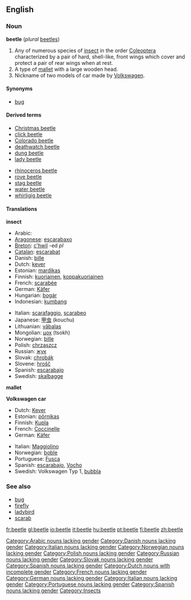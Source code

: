 ==English==

===Noun===
{{wikipedia}}
'''beetle''' (''plural'' [[beetles]])

# Any of numerous species of [[insect]] in the order [[Coleoptera]] characterized by a pair of hard, shell-like, front wings which cover and protect a pair of rear wings when at rest.
# A type of [[mallet]] with a large wooden head.
# <!--capitalised?-->Nickname of two models of car made by [[w:Volkswagen|Volkswagen]].

====Synonyms====
*[[bug]]<!--capitalised in car sense?--> {{italbrac|U.S. colloquial}}

====Derived terms====
{{top}}
*[[Christmas beetle]]
*[[click beetle]]
*[[Colorado beetle]]
*[[deathwatch beetle]]
*[[dung beetle]]
*[[lady beetle]]
{{mid}}
*[[rhinoceros beetle]]
*[[rove beetle]]
*[[stag beetle]]
*[[water beetle]]
*[[whirligig beetle]]
{{bottom}}

====Translations====
'''insect'''
{{top}}
*Arabic: {{ARchar|[[خنفساء]]}} [[Category:Arabic nouns lacking gender]]
*[[Aragonese]]: [[escarabaxo]] {{m}}
*[[Breton]]: [[c'hwil]] {{m}} -ed ''pl''
*[[Catalan]]: [[escarabat]] {{m}}
*Danish: [[bille]] [[Category:Danish nouns lacking gender]]
*Dutch: [[kever]] {{m}}
*Estonian: [[mardikas]]
*Finnish: [[kuoriainen]], [[koppakuoriainen]]
*French: [[scarabée]] {{m}}
*German: [[Käfer]] {{m}}
*Hungarian: [[bogár]]
*Indonesian: [[kumbang]]
{{mid}}
*Italian: [[scarafaggio]], [[scarabeo]] [[Category:Italian nouns lacking gender]]
*Japanese: [[甲虫]] (kouchu)
*Lithuanian: [[vãbalas]]
*Mongolian: [[цох]] (tsokh)
*Norwegian: [[bille]] {{m}} [[Category:Norwegian nouns lacking gender]]
*Polish: [[chrząszcz]] [[Category:Polish nouns lacking gender]]
*Russian: [[жук]] [[Category:Russian nouns lacking gender]]
*Slovak: [[chrobák]] [[Category:Slovak nouns lacking gender]]
*Slovene: [[hrošč]] {{m}}
*Spanish: [[escarabajo]] [[Category:Spanish nouns lacking gender]]
*Swedish: [[skalbagge]] {{c}}
{{bottom}}

'''mallet'''
{{top}}
{{mid}}
{{bottom}}

'''Volkswagen car'''
{{top}}
*Dutch: [[Kever]] [[Category:Dutch nouns with incomplete gender]]
*Estonian: [[põrnikas]]
*Finnish: [[Kupla]]
*French: [[Coccinelle]] [[Category:French nouns lacking gender]]
*German: [[Käfer]] [[Category:German nouns lacking gender]]
{{mid}}
*Italian: [[Maggiolino]] [[Category:Italian nouns lacking gender]]
*Norwegian: [[boble]] {{m}}
*Portuguese: [[Fusca]] {{italbrac|Brazil}} [[Category:Portuguese nouns lacking gender]]
*Spanish: [[escarabajo]], [[Vocho]] {{italbrac|Mexico}} [[Category:Spanish nouns lacking gender]]
*Swedish: Volkswagen Typ 1, [[bubbla]] {{c}} <!--"bubbla" to be confirmed-->
{{bottom}}

===See also===
*[[bug]]
*[[firefly]]
*[[ladybird]]
*[[scarab]]

[[Category:Insects]]

[[fr:beetle]]
[[gl:beetle]]
[[io:beetle]]
[[it:beetle]]
[[hu:beetle]]
[[pt:beetle]]
[[fi:beetle]]
[[zh:beetle]]